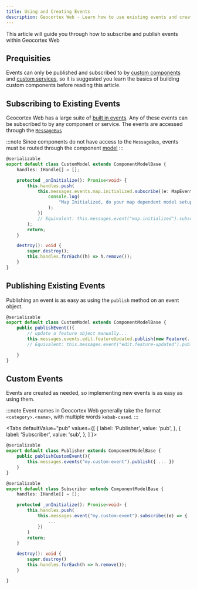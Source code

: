 ```yaml
---
title: Using and Creating Events
description: Geocortex Web - Learn how to use existing events and create new ones
---
```



This article will guide you through how to subscribe and publish events within Geocortex Web

## Prequisities

Events can only be published and subscribed to by [custom components](implement-component-with-ui.mdx) and [custom services](implement-service.mdx), so it is suggested you learn the basics of building custom components before reading this article.

## Subscribing to Existing Events

Geocortex Web has a large suite of [built in events](api-events.mdx). Any of these events can be subscribed to by any component or service. The events are accessed through the [`MessageBus`](api-message-bus.mdx)

:::note
Since components do not have access to the `MessageBus`, events must be routed through the component [model](concepts-components-services.mdx#models)
:::

```ts
@serializable
export default class CustomModel extends ComponentModelBase {
    handles: IHandle[] = [];

    protected _onInitialize(): Promise<void> {
        this.handles.push(
            this.messages.events.map.initialized.subscribe((e: MapEvent) => {
                console.log(
                    "Map Initialized, do your map dependent model setup here."
                );
            })
            // Equivalent: this.messages.event("map.initialized").subscribe
        );
        return;
    }

    destroy(): void {
        super.destroy();
        this.handles.forEach((h) => h.remove());
    }
}
```

## Publishing Existing Events

Publishing an event is as easy as using the `publish` method on an event object.

```ts
@serializable
export default class CustomModel extends ComponentModelBase {
    public publishEvent(){
        // update a feature object manually...
        this.messages.events.edit.featureUpdated.publish(new Feature(...))
        // Equivalent: this.messages.event("edit.feature-updated").publish

    }
}
```

## Custom Events

Events are created as needed, so implementing new events is as easy as using them.

:::note
Event names in Geocortex Web generally take the format `<category>.<name>`, with multiple words `kebab-cased`.
:::

<Tabs
  defaultValue="pub"
  values={[
    { label: 'Publisher', value: 'pub', },
    { label: 'Subscriber', value: 'sub', },
  ]
}>
<TabItem value="pub">

```ts
@serializable
export default class Publisher extends ComponentModelBase {
    public publishCustomEvent(){
        this.messages.events("my.custom-event").publish({ ... })
    }
}
```

</TabItem>
<TabItem value="sub">

```ts
@serializable
export default class Subscriber extends ComponentModelBase {
    handles: IHandle[] = [];

    protected _onInitialize(): Promise<void> {
        this.handles.push(
            this.messages.event("my.custom-event").subscribe((e) => {
                ...
            })
        )
        return;
    }

    destroy(): void {
        super.destroy()
        this.handles.forEach(h => h.remove());
    }

}
```

</TabItem>
</Tabs>
